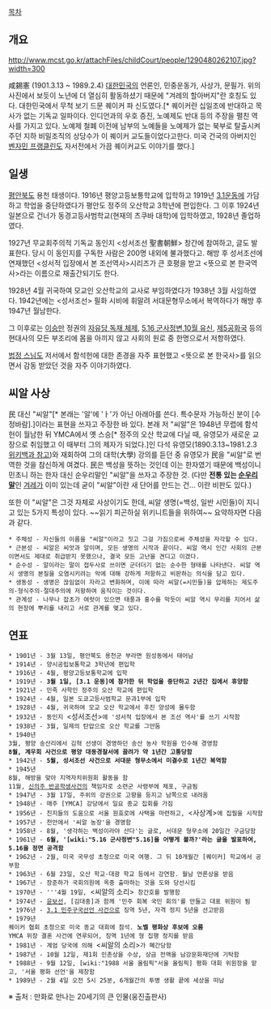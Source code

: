 [[목차]]


== 개요 ==
http://www.mcst.go.kr/attachFiles/childCourt/people/1290480262107.jpg?width=300

咸錫憲 (1901.3.13 ~ 1989.2.4)
[[대한민국]]의 언론인, 민중운동가, 사상가, 문필가. 위의 사진에서 보듯이 노년에 더 열심히 활동하셨기 때문에 "겨레의 할아버지"란 호칭도 있다. 대한민국에서 무척 보기 드문 퀘이커 파 신도였다.[* 퀘이커란 십일조에 반대하고 목사가 없는 기독교 일파이다. 인디언과의 우호 증진, 노예제도 반대 등의 주장을 펼친 역사를 가지고 있다. 노예제 철폐 이전에 남부의 노예들을 노예제가 없는 북부로 탈출시켜주던 지하 비밀조직의 상당수가 이 퀘이커 교도들이었다고한다. 미국 건국의 아버지인 [[벤자민 프랭클린]]도 자서전에서 가끔 퀘이커교도 이야기를 했다.]
== 일생 ==
[[평안북도]] 용천 태생이다. 1916년 평양고등보통학교에 입학하고 1919년 [[3.1운동]]에 가담하고 학업을 중단하였다가 평안도 정주의 오산학교 3학년에 편입한다. 그 이후 1924년 일본으로 건너가 동경고등사범학교(현재의 츠쿠바 대학)에 입학하였고, 1928년 졸업하였다.

1927년 무교회주의적 기독교 동인지 <성서조선 聖書朝鮮> 창간에 참여하고, 글도 발표한다. 당시 이 동인지를 구독한 사람은 200명 내외에 불과했다고. 해방 후 성서조선에 연재했던 <성서적 입장에서 본 조선역사>시리즈가 큰 호평을 받고 <뜻으로 본 한국역사>라는 이름으로 재출간되기도 한다.

1928년 4월 귀국하여 모교인 오산학교의 교사로 부임하였다가 1938년 3월 사임하였다. 1942년에는 <성서조선> 필화 시비에 휘말려 서대문형무소에서 복역하다가 해방 후 1947년 월남한다.

그 이후로는 [[이승만]] 정권의 [[사사오입 개헌|자유당 독재 체제]], [[5.16 군사정변]],[[10월 유신]], [[제5공화국]] 등의 현대사의 모든 부조리에 몸을 아끼지 않고 사회의 원로 중 한명으로서 저항하였다.

[[법정#S-4|법정 스님]]도 저서에서 함석헌에 대한 존경을 자주 표현했고 <뜻으로 본 한국사>를 읽으면서 감동 받았던 것을 자주 이야기하였다. 
== 씨알 사상 ==
民 대신 "씨알"[* 본래는 '알'에 'ㅏ'가 아닌 아래아를 쓴다. 특수문자 가능하신 분이 [수정바람].]이라는 표현을 쓰자고 주장한 바 있다. 본래 저 "씨알"은 1948년 무렵에 함석헌이 월남한 뒤 YMCA에서 옛 스승[* 정주의 오산 학교에 다닐 때, 유영모가 새로운 교장으로 취임했고 이 때부터 그의 제자가 되었다.]인 다석 유영모(1890.3.13~1981.2.3 [http://ko.wikipedia.org/wiki/%EB%A5%98%EC%98%81%EB%AA%A8 위키백과 참고])와 재회하여 그의 대학(大學) 강의를 듣던 중 유영모가 民을 "씨알"로 번역한 것을 참신하게 여겼다. 民은 백성을 뜻하는 것인데 이는 한자였기 때문에 백성이니 민초니 하는 한자 대신 순우리말인 "씨알"을 쓰자고 주장한 것. (다만 '''전통 있는 [[순우리말]]'''인 [[겨레]]가 이미 있는데 굳이 "씨알"이란 새 단어를 만드는 건... 이란 비판도 있다.)

또한 이 "씨알"은 그것 자체로 사상이기도 한데, 씨알 생명(=백성, 일반 시민들)이 지니고 있는 5가지 특성이 있다. ~~읽기 피곤하실 위키니트들을 위하여~~ 요약하자면 다음과 같다.
 * 주체성 - 자신들의 이름을 "씨알"이라고 짓고 그걸 가짐으로써 주체성을 자각할 수 있다.
 * 근본성 - 씨알은 씨앗과 알이며, 모든 생명의 시작과 끝이다. 씨알 역시 인간 사회의 근본이면서도 제대로 취급받지 못했으나, 결국 모든 고난을 견디고 이겼다.
 * 순수성 - 알이라는 말이 접두사로 쓰이면 군더더기 없는 순수한 형태를 나타낸다. 씨알 역시 생명의 본질을 오염시키려는 악에 대해 강하게 저항하고 비판하는 의식을 담고 있다.
 * 생동성 - 생명은 끊임없이 자라고 변화하며, 이에 따라 씨알(=시민들)을 압제하는 제도주의-형식주의-절대주의에 저항하여 움직이는 것이다.
 * 관계성 - 나무나 잡초가 여럿이 있으면 태풍과 홍수를 막듯이 씨알 역시 무리를 지어서 삶의 현장에 뿌리를 내리고 서로 관계를 맺고 있다.

== 연표 ==
 * 1901년 - 3월 13일, 평안북도 용천군 부라면 원성동에서 태어남
 * 1914년 - 양시공립보통학교 3학년에 편입학
 * 1916년 - 4월, 평양고등보통학교에 입학
 * 1919년 - '''3월 1일, [3.1 운동]에 참가한 뒤 학업을 중단하고 2년간 집에서 휴양함'''
 * 1921년 - 민족 사학인 정주의 오산 학교에 편입학
 * 1924년 - 4월, 일본 도쿄고등사범학교 문과1부에 입학
 * 1928년 - 4월, 귀국하여 모교 오산 학교에서 후진 양성에 몰두함
 * 1932년 - 동인지 <성서조선>에 '성서적 입장에서 본 조선 역사'를 쓰기 시작함
 * 1938년 - 3월, 일제의 탄압으로 오산 학교를 그만둠
 * 1940년
 3월, 평양 송산리에서 김혁 선생이 경영하던 송산 농사 학원을 인수해 경영함
 '''8월, 계우회 사건으로 평양 대동경찰서에 끌려가 약 1년간 고통당함'''
 * 1942년 - '''5월, 성서조선 사건으로 서대문 형무소에서 미결수로 1년간 복역함'''
 * 1945년
 8월, 해방을 맞아 지역자치위원회 활동을 함
 11월, [[신의주 반공학생사건]]의 책임자로 소련군 사령부에 체포, 구금됨
 * 1947년 - 3월 17일, 주위의 강권으로 고향을 등지고 남쪽으로 내려옴
 * 1948년 - 매주 [YMCA] 강당에서 일요 종교 집회를 가짐
 * 1956년 - 친지들의 도움으로 서울 원효로에 사택을 마련하고, <사상계>에 집필을 시작함
 * 1957년 - 천안에서 '씨알 농장'을 경영함
 * 1958년 - 8월, '생각하는 백성이라야 산다'는 글로, 서대문 형무소에 20일간 구금당함
 * 1961년 - '''6월, '[wiki:"5.16 군사정변"5.16]을 어떻게 볼까?'라는 글을 발표하여, 5.16을 정면 공격함'''
 * 1962년 - 2월, 미국 국무성 초청으로 미국 여행. 그 뒤 10개월간 [퀘이커] 학교에서 공부함
 * 1963년 - 6월 23일, 오산 학교·대광 학교 등에서 강연함. 월남 언론상을 받음
 * 1967년 - 장준하가 국회의원에 옥중 출마하는 것을 도와 당선시킴
 * 1970년 - '''4월 19일, <씨알의 소리> 창간호를 발행함
 * 1974년 - [[윤보선]], [김대중]과 함께 '민주 회복 국민 회의'를 만들고 대표 위원이 됨
 * 1976년 - [[3.1 민주구국선언 사건]]으로 징역 5년, 자격 정지 5년을 선고받음
 * 1979년
 퀘이커 협회 초청으로 미국 종교 대회에 참석. '''노벨 평화상 후보에 오름'''
 YMCA 위장 결혼 사건에 연루되어, 징역 1년에 형 집행 정지를 받음
 * 1981년 - 계엄 당국에 의해 <씨알의 소리>가 폐간당함
 * 1987년 - 10월 12일, 제1회 인촌상을 수상, 상금 전액을 남강문화재단에 기탁함
 * 1988년 - 9월 12일, [wiki:"1988 서울 올림픽"서울 올림픽] 평화 대회 위원장을 맡고, '서울 평화 선언'을 제창함
 * 1989년 - 2월 4일 오전 5시 25분, 6개월간의 투병 생활 끝에 세상을 떠남

※ 출처 : 만화로 만나는 20세기의 큰 인물(웅진출판사)
